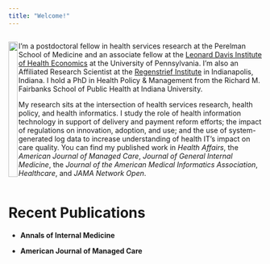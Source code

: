 ```yaml
---
title: "Welcome!"
---
```


:::: {style="display: flex;"}

::: {img-panel}

![](files/apathy-nate.jpg){width=95%}

:::

::: {text-panel}

I'm a postdoctoral fellow in health services research at the Perelman School of Medicine and an associate fellow at the [Leonard Davis Institute of Health Economics](https://ldi.upenn.edu/fellows/fellows-directory/nate-c-apathy-phd/) at the University of Pennsylvania. I'm also an Affiliated Research Scientist at the [Regenstrief Institute](https://www.regenstrief.org/) in Indianapolis, Indiana. I hold a PhD in Health Policy & Management from the Richard M. Fairbanks School of Public Health at Indiana University.

My research sits at the intersection of health services research, health policy, and health informatics. I study the role of health information technology in support of delivery and payment reform efforts; the impact of regulations on innovation, adoption, and use; and the use of system-generated log data to increase understanding of health IT's impact on care quality. You can find my published work in *Health Affairs*, the *American Journal of Managed Care*, *Journal of General Internal Medicine*, the *Journal of the American Medical Informatics Association*, *Healthcare*, and *JAMA Network Open*.

:::

::::



# Recent Publications

- **Annals of Internal Medicine**

- **American Journal of Managed Care**